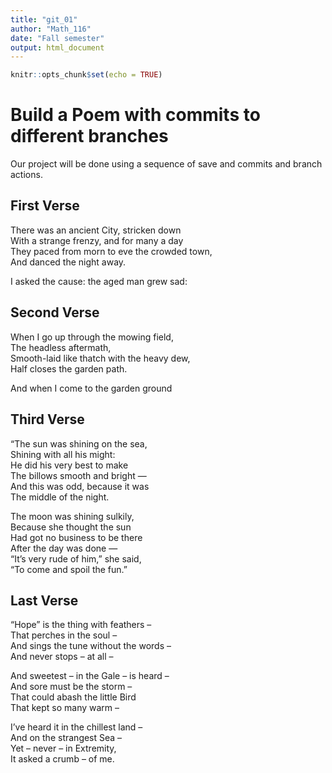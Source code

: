 ```yaml
---
title: "git_01"
author: "Math_116"
date: "Fall semester"
output: html_document
---
```


```r
knitr::opts_chunk$set(echo = TRUE)
```
# Build a Poem with commits to different branches
Our project will be done using a sequence of save and commits and branch actions.
<!-- Do not modify or change any text in "!--" bracketed areas such as this --- these are instructions to
you, if you change any of this the git program will notice it and compromise your git merging strategy !-->

## First Verse 
<!--Put the first five lines of a poem by Lewis Carrol in this section!-->

There was an ancient City, stricken down  
With a strange frenzy, and for many a day  
They paced from morn to eve the crowded town,  
And danced the night away.  
  
I asked the cause: the aged man grew sad:  
  
## Second Verse
<!--Put the first five lines of a poem by Robert Frost here!-->
  
When I go up through the mowing field,  
The headless aftermath,  
Smooth-laid like thatch with the heavy dew,  
Half closes the garden path.  
  
And when I come to the garden ground  
  
## Third Verse
<!--Put the first two verses of The Walrus and the Carpenter here!-->
  
"The sun was shining on the sea,  
Shining with all his might:  
He did his very best to make  
The billows smooth and bright —  
And this was odd, because it was  
The middle of the night.  
  
The moon was shining sulkily,  
Because she thought the sun  
Had got no business to be there  
After the day was done —  
“It’s very rude of him,” she said,  
“To come and spoil the fun.”  
  
## Last Verse
<!--Put a short poem of your choice 8-20 lines,here!-->
  
“Hope” is the thing with feathers –  
That perches in the soul –  
And sings the tune without the words –  
And never stops – at all –  
  
And sweetest – in the Gale – is heard –  
And sore must be the storm –  
That could abash the little Bird  
That kept so many warm –  
  
I’ve heard it in the chillest land –  
And on the strangest Sea –  
Yet – never – in Extremity,  
It asked a crumb – of me.  
  